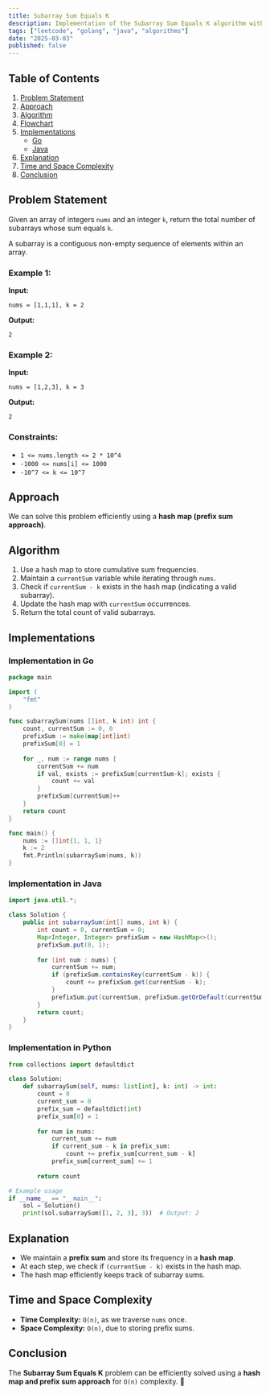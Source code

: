 ```yaml
---
title: Subarray Sum Equals K
description: Implementation of the Subarray Sum Equals K algorithm with Go and Java.
tags: ["leetcode", "golang", "java", "algorithms"]
date: "2025-03-03"
published: false
---
```


## Table of Contents

1. [Problem Statement](#problem-statement)
2. [Approach](#approach)
3. [Algorithm](#algorithm)
4. [Flowchart](#flowchart)
5. [Implementations](#implementations)
   - [Go](#implementation-in-go)
   - [Java](#implementation-in-java)
6. [Explanation](#explanation)
7. [Time and Space Complexity](#time-and-space-complexity)
8. [Conclusion](#conclusion)

## Problem Statement

Given an array of integers `nums` and an integer `k`, return the total number of subarrays whose sum equals `k`.

A subarray is a contiguous non-empty sequence of elements within an array.

### Example 1:

**Input:**
```
nums = [1,1,1], k = 2
```
**Output:**
```
2
```

### Example 2:

**Input:**
```
nums = [1,2,3], k = 3
```
**Output:**
```
2
```

### Constraints:

- `1 <= nums.length <= 2 * 10^4`
- `-1000 <= nums[i] <= 1000`
- `-10^7 <= k <= 10^7`

## Approach

We can solve this problem efficiently using a **hash map (prefix sum approach)**.

## Algorithm

1. Use a hash map to store cumulative sum frequencies.
2. Maintain a `currentSum` variable while iterating through `nums`.
3. Check if `currentSum - k` exists in the hash map (indicating a valid subarray).
4. Update the hash map with `currentSum` occurrences.
5. Return the total count of valid subarrays.

## Implementations

### Implementation in Go

```go
package main

import (
    "fmt"
)

func subarraySum(nums []int, k int) int {
    count, currentSum := 0, 0
    prefixSum := make(map[int]int)
    prefixSum[0] = 1
    
    for _, num := range nums {
        currentSum += num
        if val, exists := prefixSum[currentSum-k]; exists {
            count += val
        }
        prefixSum[currentSum]++
    }
    return count
}

func main() {
    nums := []int{1, 1, 1}
    k := 2
    fmt.Println(subarraySum(nums, k))
}
```

### Implementation in Java

```java
import java.util.*;

class Solution {
    public int subarraySum(int[] nums, int k) {
        int count = 0, currentSum = 0;
        Map<Integer, Integer> prefixSum = new HashMap<>();
        prefixSum.put(0, 1);
        
        for (int num : nums) {
            currentSum += num;
            if (prefixSum.containsKey(currentSum - k)) {
                count += prefixSum.get(currentSum - k);
            }
            prefixSum.put(currentSum, prefixSum.getOrDefault(currentSum, 0) + 1);
        }
        return count;
    }
}
```

### Implementation in Python

```python
from collections import defaultdict

class Solution:
    def subarraySum(self, nums: list[int], k: int) -> int:
        count = 0
        current_sum = 0
        prefix_sum = defaultdict(int)
        prefix_sum[0] = 1
        
        for num in nums:
            current_sum += num
            if current_sum - k in prefix_sum:
                count += prefix_sum[current_sum - k]
            prefix_sum[current_sum] += 1
        
        return count

# Example usage
if __name__ == "__main__":
    sol = Solution()
    print(sol.subarraySum([1, 2, 3], 3))  # Output: 2
```


## Explanation

- We maintain a **prefix sum** and store its frequency in a **hash map**.
- At each step, we check if `(currentSum - k)` exists in the hash map.
- The hash map efficiently keeps track of subarray sums.

## Time and Space Complexity

- **Time Complexity:** `O(n)`, as we traverse `nums` once.
- **Space Complexity:** `O(n)`, due to storing prefix sums.

## Conclusion

The **Subarray Sum Equals K** problem can be efficiently solved using a **hash map and prefix sum approach** for `O(n)` complexity. 🚀

